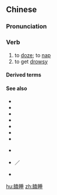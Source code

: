==Chinese==
{{zh-forms}}

===Pronunciation===
{{zh-pron
|m=kēshuì
|c=hap1 seoi6,hap6 seoi6
|cat=v
}}

===Verb===
{{zh-verb}}

# to [[doze]]; to [[nap]]
# to get [[drowsy]]

====Derived terms====
{{zh-der|打瞌睡|瞌睡蟲}}

====See also====
* {{zh-l|入睡}}
* {{zh-l|睡不著/睡不着}}
* {{zh-l|睡得著/睡得着}}
* {{zh-l|睡覺}}
* {{zh-l|睡懶覺}}
* {{zh-l|睡眠}}
* {{zh-l|睡著/睡着}}
* {{qualifier|Min Nan}} {{zh-l|睏|[[khùn]]}}
* {{qualifier|Cantonese}} {{zh-l|睏覺}}／{{zh-l|瞓覺|fan3 gaau3}}
* {{qualifier|Hakka}} {{zh-l|睡等|soi-tén}}

{{zh-cat|Sleep}}

[[hu:瞌睡]]
[[zh:瞌睡]]